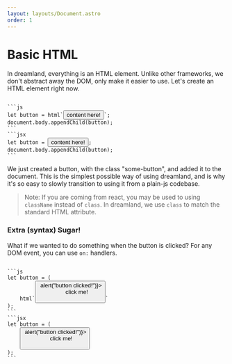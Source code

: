 ```yaml
---
layout: layouts/Document.astro
order: 1
---
```



# Basic HTML


In dreamland, everything is an HTML element. Unlike other frameworks, we don't abstract away the DOM, only make it easier to use. Let's create an HTML element right now.

<Code>
```js
let button = html`<button class="some-button">content here!</button>`;
document.body.appendChild(button);
```
```jsx
let button = <button class="some-button">content here!</button>;
document.body.appendChild(button);
```
</Code>

We just created a button, with the class "some-button", and added it to the document. This is the simplest possible way of using dreamland, and is why it's so easy to slowly transition to using it from a plain-js codebase.

> Note: If you are coming from react, you may be used to using `className` instead of `class`. In dreamland, we use `class` to match the standard HTML attribute.

### Extra (syntax) Sugar!

What if we wanted to do something when the button is clicked? For any DOM event, you can use `on:` handlers.


<Code>
```js
let button = (
	html`<button class="some-button" on:click=${() => alert("button clicked!")}>
		click me!
	</button>`
);
```
```jsx
let button = (
	<button class="some-button" on:click={() => alert("button clicked!")}>
		click me!
	</button>
);
```
</Code>

